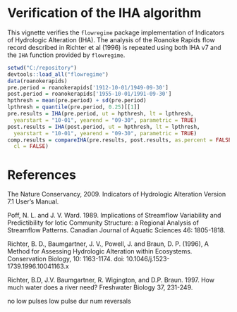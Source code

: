# Verification of the IHA algorithm

This vignette verifies the `flowregime` package implementation of Indicators of
Hydrologic Alteration (IHA). The analysis of the Roanoke Rapids flow record 
described in Richter et al (1996) is repeated using both IHA v7 and the 
`IHA` function provided by `flowregime`.

```{r load data}
setwd("C:/repository")
devtools::load_all("flowregime")
data(roanokerapids)
pre.period = roanokerapids['1912-10-01/1949-09-30']
post.period = roanokerapids['1955-10-01/1991-09-30']
hpthresh = mean(pre.period) + sd(pre.period)
lpthresh = quantile(pre.period, 0.25)[[1]]
pre.results = IHA(pre.period, ut = hpthresh, lt = lpthresh, 
  yearstart = "10-01", yearend = "09-30", parametric = TRUE)
post.results = IHA(post.period, ut = hpthresh, lt = lpthresh, 
  yearstart = "10-01", yearend = "09-30", parametric = TRUE)
comp.results = compareIHA(pre.results, post.results, as.percent = FALSE, 
  cl = FALSE)
```





# References

The Nature Conservancy, 2009. Indicators of Hydrologic Alteration Version 7.1
User's Manual.

Poff, N. L. and J. V. Ward. 1989. Implications of Streamflow Variability and
Predictibility for Iotic Community Structure: a Regional Analysis of Streamflow 
Patterns. Canadian Journal of Aquatic Sciences 46: 1805-1818.

Richter, B. D., Baumgartner, J. V., Powell, J. and Braun, D. P. (1996), A 
Method for Assessing Hydrologic Alteration within Ecosystems. Conservation 
Biology, 10: 1163-1174. doi: 10.1046/j.1523-1739.1996.10041163.x

Richter, B.D, J.V. Baumgartner, R. Wigington, and D.P. Braun. 1997. How much 
water does a river need? Freshwater Biology 37, 231-249.



no low pulses
low pulse dur
num reversals